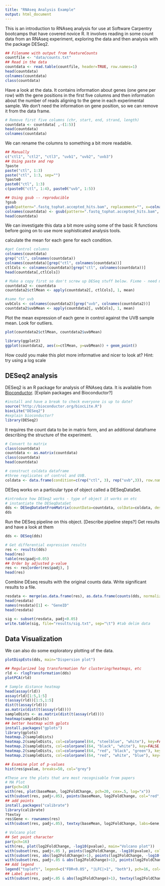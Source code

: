 ```yaml
---
title: "RNAseq Analysis Example"
output: html_document
---
```

This is an introduction to RNAseq analysis for use at Software Carpentry bootcamps that have covered novice R. It involves reading in some count data from an RNAseq experiment, exploring the data and then analysis with the package DESeq2.

```r
## Filename with output from featureCounts
countfile <- "data/counts.txt"
## Read in the data
countdata <- read.table(countfile, header=TRUE, row.names=1)
head(countdata)
colnames(countdata)
class(countdata)
```
Have a look at the data. It contains information about genes (one gene per row) with the gene positions in the first five columns and then information about the number of reads aligning to the gene in each experimental sample. We don't need the information on gene position, so we can remove it from the data frame.

```r
# Remove first five columns (chr, start, end, strand, length)
countdata <- countdata[ ,-(1:5)]
head(countdata)
colnames(countdata)
```

We can rename the columns to something a bit more readable.
```r
## Manually
c("ctl1", "ctl2", "ctl3", "uvb1", "uvb2", "uvb3")
## Using paste and rep
?paste
paste("ctl", 1:3)
paste("ctl", 1:3, sep="")
?paste0
paste0("ctl", 1:3)
c(paste0("ctl", 1:4), paste0("uvb", 1:5))
```

```r
## Using gsub -- reproducible
?gsub
gsub(pattern=".fastq_tophat.accepted_hits.bam", replacement="", x=colnames(countdata))
colnames(countdata) <- gsub(pattern=".fastq_tophat.accepted_hits.bam", replacement="", x=colnames(countdata))
head(countdata)
```

We can investigate this data a bit more using some of the basic R functions before going on to use more sophisticated analysis tools.

calculate the mean for each gene for each condition.
```r
#get Control columns
colnames(countdata)
grep("ctl", colnames(countdata))
colnames(countdata)[grep("ctl", colnames(countdata))]
ctlCols <- colnames(countdata)[grep("ctl", colnames(countdata))]
head(countdata[,ctlCols])

# Make a copy first so don't screw up DESeq stuff below. Fixme - need more commentary
countdata2 <- countdata
countdata2$ctlMean <- apply(countdata2[, ctlCols], 1, mean)

#same for uvb
uvbCols <- colnames(countdata2)[grep("uvb", colnames(countdata2))]
countdata2$uvbMean <- apply(countdata2[, uvbCols], 1, mean)

```
Plot the mean expression of each gene in control against the UVB sample mean. Look for outliers.

```r
plot(countdata2$ctlMean, countdata2$uvbMean)

library(ggplot2)
ggplot(countdata2, aes(x=ctlMean, y=uvbMean)) + geom_point()
```

How could you make this plot more informative and nicer to look at? Hint: try using a log scale


DESeq2 analysis
---------

DESeq2 is an R package for analysis of RNAseq data. It is available from [Bioconductor](http://www.bioconductor.org/). [Explain packages and Bioconductor?]

```r
#install and have a break to check everyone is up to date?
source("http://bioconductor.org/biocLite.R")
biocLite("DESeq2")
#explain bioconductor?
library(DESeq2)

```
 It requires the count data to be in matrix form, and an additional dataframe describing the structure of the experiment.

```r
# Convert to matrix
class(countdata)
countdata <- as.matrix(countdata)
class(countdata)
head(countdata)

# construct coldata dataframe
#three replicates of control and UVB.
coldata <- data.frame(condition=c(rep("ctl", 3), rep("uvb",3)), row.names=colnames(countdata))
```

DESeq works on a particular type of object called a DESeqDataSet.
```r
#introduce how DESeq2 works - type of object it works on etc
# instantiate the DESeqDataSet
dds <- DESeqDataSetFromMatrix(countData=countdata, colData=coldata, design=~condition)
dds
```

Run the DESeq pipeline on this object. [Describe pipeline steps?]
Get results and have a look at them
```r
dds <- DESeq(dds)

# Get differential expression results
res <- results(dds)
head(res)
table(res$padj<0.05)
## Order by adjusted p-value
res <- res[order(res$padj), ]
head(res)
```

Combine DEseq results with the original counts data. Write significant results to a file.

```r
resdata <- merge(as.data.frame(res), as.data.frame(counts(dds, normalized=TRUE)), by="row.names", sort=FALSE)
head(resdata)
names(resdata)[1] <- "GeneID"
head(resdata)

sig <- subset(resdata, padj<0.05)
write.table(sig, file="results/sig.txt", sep="\t") #tab delim data
```

Data Visualization
------------------

We can also do some exploratory plotting of the data.

```r
plotDispEsts(dds, main="Dispersion plot")
```

```r
## Regularized log transformation for clustering/heatmaps, etc
rld <- rlogTransformation(dds)
plotPCA(rld)

# Sample distance heatmap
head(assay(rld))
assay(rld)[1:5,1:5]
t(assay(rld))[1:5,1:5]
dist(t(assay(rld)))
as.matrix(dist(t(assay(rld))))
sampleDists <- as.matrix(dist(t(assay(rld))))
heatmap(sampleDists)
## better heatmap with gplots
install.packages("gplots")
library(gplots)
heatmap.2(sampleDists)
heatmap.2(sampleDists, col=colorpanel(64, "steelblue", "white"), key=FALSE, trace="none")
heatmap.2(sampleDists, col=colorpanel(64, "black", "white"), key=FALSE, trace="none")
heatmap.2(sampleDists, col=colorpanel(64, "red", "black", "green"), key=FALSE, trace="none")
heatmap.2(sampleDists, col=colorpanel(64, "red", "white", "blue"), key=FALSE, trace="none")

## Examine plot of p-values
hist(res$pvalue, breaks=50, col="grey")
```


```r
#These are the plots that are most recognisable from papers
# MA Plot
par(pch=16)
with(res, plot(baseMean, log2FoldChange, pch=20, cex=.5, log="x"))
with(subset(res, padj<.05), points(baseMean, log2FoldChange, col="red", pch=16))
## add points
install.packages("calibrate")
library(calibrate)
?textxy
res$Gene <- rownames(res)
with(subset(res, padj<.05), textxy(baseMean, log2FoldChange, labs=Gene, cex=1, col=2))

# Volcano plot
## Set point character
par(pch=16)
with(res, plot(log2FoldChange, -log10(pvalue), main="Volcano plot"))
with(subset(res, padj<.05 ), points(log2FoldChange, -log10(pvalue), col="red"))
with(subset(res, abs(log2FoldChange)>1), points(log2FoldChange, -log10(pvalue), col="orange"))
with(subset(res, padj<.05 & abs(log2FoldChange)>1), points(log2FoldChange, -log10(pvalue), col="green"))
## Add legend
legend("topleft", legend=c("FDR<0.05", "|LFC|>1", "both"), pch=16, col=c("red","orange","green"))
## Label points
with(subset(res, padj<.05 & abs(log2FoldChange)>1), textxy(log2FoldChange, -log10(pvalue), labs=Gene, cex=1))
```
